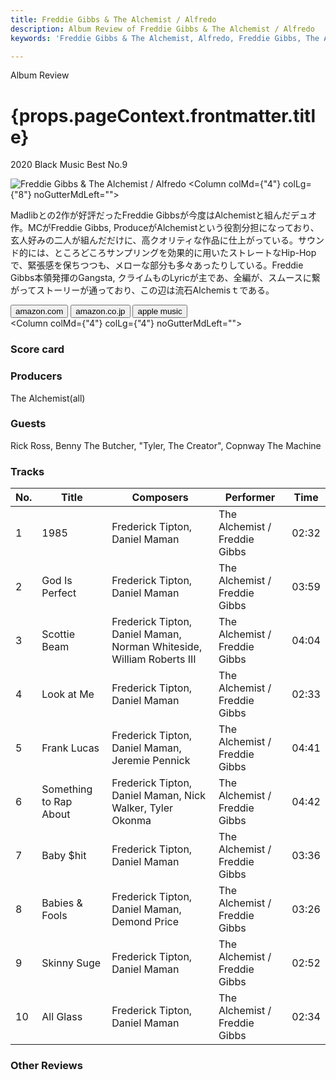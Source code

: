 ```yaml
---
title: Freddie Gibbs & The Alchemist / Alfredo
description: Album Review of Freddie Gibbs & The Alchemist / Alfredo
keywords: 'Freddie Gibbs & The Alchemist, Alfredo, Freddie Gibbs, The Alchemist, Alchemist, フレディ・ギブス, アルケミスト, アルフレッド'

---
```





<p className="largeP">Album Review</p>
<h1 className="h1--no--margin">{props.pageContext.frontmatter.title}</h1>
<p className="largeP"><Link to="/best50/2020/">2020 Black Music Best No.9</Link></p>

<Row  className="image-card-group">
	<Column colMd={"3"} colLg={"4"} noGutterMdLeft="">
       <ImageCard>

![Freddie Gibbs & The Alchemist / Alfredo](../../images/cd/fgibbsalchemist1L.jpg) 
</ImageCard>
	</Column>
	<Column colMd={"4"} colLg={"8"} noGutterMdLeft="">
	<p>
		Madlibとの2作が好評だったFreddie Gibbsが今度はAlchemistと組んだデュオ作。MCがFreddie Gibbs, ProduceがAlchemistという役割分担になっており、玄人好みの二人が組んだだけに、高クオリティな作品に仕上がっている。サウンド的には、ところどころサンプリングを効果的に用いたストレートなHip-Hopで、緊張感を保ちつつも、メローな部分も多々あったりしている。Freddie Gibbs本領発揮のGangsta, クライムものLyricが主であ、全編が、スムースに繋がってストーリーが通っており、この辺は流石Alchemisｔである。
	</p>
	<div>
	  <Button href="https://amzn.to/2IU5A7M" kind="primary" size="small" renderIcon={ArrowUpRight24}>
      amazon.com
    </Button>
    <Button href="https://amzn.to/3nQRyme" kind="secondary" size="small" renderIcon={ArrowUpRight24}>
      amazon.co.jp
    </Button>
		<Button href="https://apple.co/3pVlwHx" kind="tertiary" size="small" renderIcon={ArrowUpRight24}>
      apple music
    </Button>
	</div>
	</Column>
</Row>
<Row >
	<Column colMd={"4"} colLg={"4"} noGutterMdLeft="">
<div>
  <h3>Score card</h3>
	<SliderJS1 value="2" />
  <SliderJS2 value="1" />
	<SliderJS3 value="2" />
  <SliderJS4 value="9" />
</div>
</Column>
<Column colMd={"8"} colLg={"8"} noGutterMdLeft="">
<div>
<h3>Producers</h3>
<p>The Alchemist(all)
</p>
<h3>Guests</h3>
<p>Rick Ross, Benny The Butcher, "Tyler, The Creator", Copnway The Machine
</p>
</div>
</Column>
</Row>

<h3>Tracks</h3>

| No. |	 Title                 |	 Composers                                                           |	 Performer                   | Time	 |
| --- |	---------------------- | --------------------------------------------------------------------- | ----------------------------- | ----- |
|	1	  |	1985                   | Frederick Tipton, Daniel Maman                                        | The Alchemist / Freddie Gibbs | 02:32 |
|	2	  |	God Is Perfect         | Frederick Tipton, Daniel Maman                                        | The Alchemist / Freddie Gibbs | 03:59 |
|	3	  |	Scottie Beam           | Frederick Tipton, Daniel Maman, Norman Whiteside, William Roberts III | The Alchemist / Freddie Gibbs | 04:04 |
|	4	  |	Look at Me             | Frederick Tipton, Daniel Maman                                        | The Alchemist / Freddie Gibbs | 02:33 |
|	5	  |	Frank Lucas            | Frederick Tipton, Daniel Maman, Jeremie Pennick                       | The Alchemist / Freddie Gibbs | 04:41 |
|	6	  |	Something to Rap About | Frederick Tipton, Daniel Maman, Nick Walker, Tyler Okonma             | The Alchemist / Freddie Gibbs | 04:42 |
|	7	  |	Baby $hit              | Frederick Tipton, Daniel Maman                                        | The Alchemist / Freddie Gibbs | 03:36 |
|	8	  |	Babies & Fools         | Frederick Tipton, Daniel Maman, Demond Price                          | The Alchemist / Freddie Gibbs | 03:26 |
|	9	  |	Skinny Suge            | Frederick Tipton, Daniel Maman                                        | The Alchemist / Freddie Gibbs | 02:52 |
|	10	|	All Glass              | Frederick Tipton, Daniel Maman                                        | The Alchemist / Freddie Gibbs | 02:34 |

<h3>Other Reviews</h3>

<Row>
<Column colMd={3} colLg={3} noGutterMdLeft>
<Review1 />
</Column>
</Row>